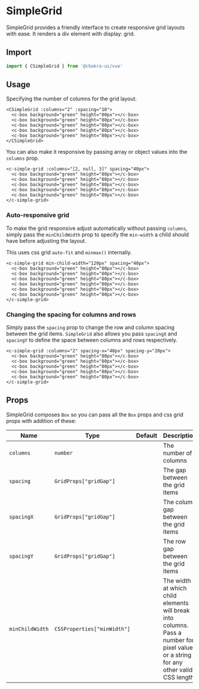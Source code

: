 
<SEO
  title="SimpleGrid"
  description="SimpleGrid provides a friendly interface to create responsive grid layouts with ease. It renders a div element with display: grid."
/>

# SimpleGrid

SimpleGrid provides a friendly interface to create responsive grid layouts with ease. It renders a div element with display: grid.

## Import

```js
import { CSimpleGrid } from '@chakra-ui/vue'
```

## Usage

Specifying the number of columns for the grid layout.

```vue live=true
<CSimpleGrid :columns="2" :spacing="10">
  <c-box background="green" height="80px"></c-box>
  <c-box background="green" height="80px"></c-box>
  <c-box background="green" height="80px"></c-box>
  <c-box background="green" height="80px"></c-box>
  <c-box background="green" height="80px"></c-box>
</CSimpleGrid>
```

You can also make it responsive by passing array or object values into the
`columns` prop.

```vue live=true
<c-simple-grid :columns="[2, null, 3]" spacing="40px">
  <c-box background="green" height="80px"></c-box>
  <c-box background="green" height="80px"></c-box>
  <c-box background="green" height="80px"></c-box>
  <c-box background="green" height="80px"></c-box>
  <c-box background="green" height="80px"></c-box>
</c-simple-grid>
```

### Auto-responsive grid

To make the grid responsive adjust automatically without passing `columns`,
simply pass the `minChildWidth` prop to specify the `min-width` a child should
have before adjusting the layout.

This uses css grid `auto-fit` and `minmax()` internally.

```vue live=true
<c-simple-grid min-child-width="120px" spacing="40px">
  <c-box background="green" height="80px"></c-box>
  <c-box background="green" height="80px"></c-box>
  <c-box background="green" height="80px"></c-box>
  <c-box background="green" height="80px"></c-box>
  <c-box background="green" height="80px"></c-box>
  <c-box background="green" height="80px"></c-box>
</c-simple-grid>
```

### Changing the spacing for columns and rows

Simply pass the `spacing` prop to change the row and column spacing between the
grid items. `SimpleGrid` also allows you pass `spacingX` and `spacingY` to
define the space between columns and rows respectively.

```vue live=true
<c-simple-grid :columns="2" spacing-x="40px" spacing-y="20px">
  <c-box background="green" height="80px"></c-box>
  <c-box background="green" height="80px"></c-box>
  <c-box background="green" height="80px"></c-box>
  <c-box background="green" height="80px"></c-box>
  <c-box background="green" height="80px"></c-box>
</c-simple-grid>
```

## Props

SimpleGrid composes `Box` so you can pass all the `Box` props and css grid props
with addition of these:

| Name            | Type                        | Default | Description                                                                                                                           |
| --------------- | --------------------------- | ------- | ------------------------------------------------------------------------------------------------------------------------------------- |
| `columns`       | `number`                    |         | The number of columns                                                                                                                 |
| `spacing`       | `GridProps["gridGap"]`      |         | The gap between the grid items                                                                                                        |
| `spacingX`      | `GridProps["gridGap"]`      |         | The column gap between the grid items                                                                                                 |
| `spacingY`      | `GridProps["gridGap"]`      |         | The row gap between the grid items                                                                                                    |
| `minChildWidth` | `CSSProperties["minWidth"]` |         | The width at which child elements will break into columns. Pass a number for pixel values or a string for any other valid CSS length. |
